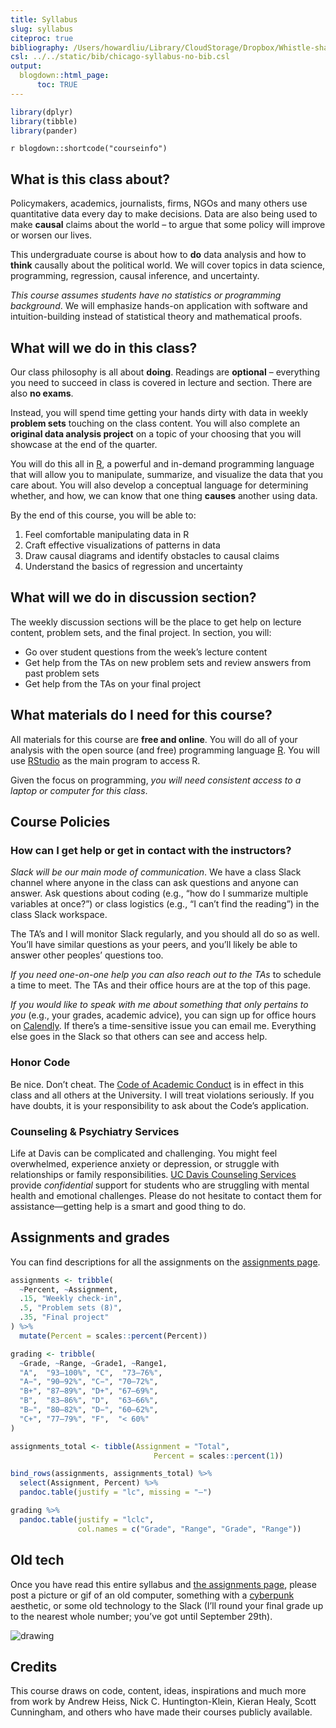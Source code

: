 ```yaml
---
title: Syllabus
slug: syllabus
citeproc: true
bibliography: /Users/howardliu/Library/CloudStorage/Dropbox/Whistle-share/master.bib
csl: ../../static/bib/chicago-syllabus-no-bib.csl
output:
  blogdown::html_page:
      toc: TRUE
---
```



```r
library(dplyr)
library(tibble)
library(pander)
```


`r blogdown::shortcode("courseinfo")`


## What is this class about? 


Policymakers, academics, journalists, firms, NGOs and many others use quantitative data every day to make decisions. Data are also being used to make **causal** claims about the world -- to argue that some policy will improve or worsen our lives. 


This undergraduate course is about how to **do** data analysis and how to **think** causally about the political world. We will cover topics in data science, programming, regression, causal inference, and uncertainty. 


*This course assumes students have no statistics or programming background*. We will emphasize hands-on application with software and intuition-building instead of statistical theory and mathematical proofs.



## What will we do in this class? 



Our class philosophy is all about **doing**. Readings are **optional** -- everything you need to succeed in class is covered in lecture and section. There are also **no exams**. 


Instead, you will spend time getting your hands dirty with data in weekly **problem sets** touching on the class content. You will also complete an **original data analysis project** on a topic of your choosing that you will showcase at the end of the quarter. 


You will do this all in [R](https://www.r-project.org/), a powerful and in-demand programming language that will allow you to manipulate, summarize, and visualize the data that you care about. You will also develop a conceptual language for determining whether, and how, we can know that one thing **causes** another using data. 


By the end of this course, you will be able to:


1. Feel comfortable manipulating data in R
2. Craft effective visualizations of patterns in data
3. Draw causal diagrams and identify obstacles to causal claims
4. Understand the basics of regression and uncertainty



## What will we do in discussion section? 


The weekly discussion sections will be the place to get help on lecture content, problem sets, and the final project. In section, you will: 

- Go over student questions from the week's lecture content
- Get help from the TAs on new problem sets and review answers from past problem sets
- Get help from the TAs on your final project



## What materials do I need for this course?


All materials for this course are **free and online**. You will do all of your analysis with the open source (and free) programming language [R](https://cran.r-project.org/). You will use [RStudio](https://www.rstudio.com/) as the main program to access R. 


Given the focus on programming, *you will need consistent access to a laptop or computer for this class*. 



## Course Policies


### How can I get help or get in contact with the instructors?


*Slack will be our main mode of communication*. We have a class Slack channel where anyone in the class can ask questions and anyone can answer. Ask questions about coding (e.g., "how do I summarize multiple variables at once?") or class logistics (e.g., "I can't find the reading") in the class Slack workspace. 


The TA's and I will monitor Slack regularly, and you should all do so as well. You'll have similar questions as your peers, and you'll likely be able to answer other peoples' questions too.


*If you need one-on-one help you can also reach out to the TAs* to schedule a time to meet. The TAs and their office hours are at the top of this page.



*If you would like to speak with me about something that only pertains to you* (e.g., your grades, academic advice), you can sign up for office hours on [Calendly](https://calendly.com/juan-f-tellez). If there's a time-sensitive issue you can email me. Everything else goes in the Slack so that others can see and access help. 


### Honor Code

Be nice. Don't cheat. The [Code of Academic Conduct](https://ossja.ucdavis.edu/code-academic-conduct) is in effect in this class and all others at the University. I will treat violations seriously. If you have doubts, it is your responsibility to ask about the Code’s application.


### Counseling & Psychiatry Services


Life at Davis can be complicated and challenging. You might feel overwhelmed, experience anxiety or depression, or struggle with relationships or family responsibilities. [UC Davis Counseling Services](https://shcs.ucdavis.edu/services/counseling-services) provide *confidential* support for students who are struggling with mental health and emotional challenges. Please do not hesitate to contact them for assistance—getting help is a smart and good thing to do.



## Assignments and grades

You can find descriptions for all the assignments on the [assignments page](/assignment/).


```r
assignments <- tribble(
  ~Percent, ~Assignment,
  .15, "Weekly check-in",
  .5, "Problem sets (8)",
  .35, "Final project"
) %>%
  mutate(Percent = scales::percent(Percent))

grading <- tribble(
  ~Grade, ~Range, ~Grade1, ~Range1,
  "A",  "93–100%", "C",  "73–76%",
  "A−", "90–92%", "C−", "70–72%",
  "B+", "87–89%", "D+", "67–69%",
  "B",  "83–86%", "D",  "63–66%",
  "B−", "80–82%", "D−", "60–62%",
  "C+", "77–79%", "F",  "< 60%"
)
```

```r
assignments_total <- tibble(Assignment = "Total",
                                Percent = scales::percent(1))

bind_rows(assignments, assignments_total) %>% 
  select(Assignment, Percent) %>% 
  pandoc.table(justify = "lc", missing = "—")
```


```r
grading %>%
  pandoc.table(justify = "lclc", 
               col.names = c("Grade", "Range", "Grade", "Range"))
```



## Old tech

Once you have read this entire syllabus and [the assignments page](/assignment/), please post a picture or gif of an old computer, something with a [cyberpunk](https://en.wikipedia.org/wiki/Cyberpunk) aesthetic, or some old technology to the Slack (I'll round your final grade up to the nearest whole number; you’ve got until September 29th).


<img src="/media/cyber-green.gif" alt="drawing"/>



## Credits

This course draws on code, content, ideas, inspirations and much more from work by Andrew Heiss, Nick C. Huntington-Klein, Kieran Healy, Scott Cunningham, and others who have made their courses publicly available.
